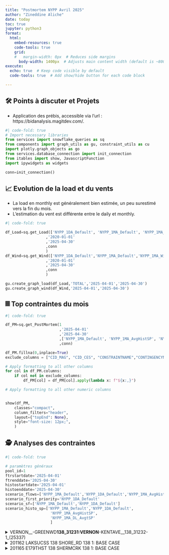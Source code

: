 ```yaml
---
title: "Postmortem NYPP Avril 2025"
author: "Zineddine Aliche"
date: today
toc: true
jupyter: python3
format:
  html:
    embed-resources: true
    code-tools: true
    grid:
    #   margin-width: 0px  # Reduces side margins
      body-width: 1400px  # Adjusts main content width (default is ~800px)
execute:
  echo: true  # Keep code visible by default
  code-tools: true  # Add show/hide button for each code block

---
```


## 🛠️ Points à discuter et Projets

- Application des prébis, accessible via l'url : https://bidanalysis.magitdev.com/.


<!-- Importation des librairies et initalisation de la connection -->
```python
#| code-fold: true
# Import necessary libraries
from services import snowflake_queries as sq
from components import graph_utils as gu, constraint_utils as cu
import plotly.graph_objects as go
from services.database_connection import init_connection
from itables import show, JavascriptFunction
import ipywidgets as widgets

conn=init_connection()
```

## 📈 Evolution de la load et du vents

- La load en monthly est généralement bien estimée, un peu surestimé vers la fin du mois.
- L'estimation du vent est différente entre le daily et monthly.

```python
#| code-fold: true

df_Load=sq.get_Load(['NYPP_1DA_Default', 'NYPP_1MA_Default', 'NYPP_1MA_LoadMin','NYPP_1MA_LoadMax']
                  ,'2020-01-01'
                  ,'2025-04-30'
                  ,conn
                  )
df_Wind=sq.get_Wind(['NYPP_1DA_Default','NYPP_1MA_Default','NYPP_1MA_WindMin','NYPP_1MA_WindMax']
                  ,'2020-01-01'
                  ,'2025-04-30'
                  ,conn
                  )

gu.create_graph_load(df_Load,'TOTAL','2025-04-01','2025-04-30')
gu.create_graph_wind(df_Wind,'2025-04-01','2025-04-30')
```



## 𝄜 Top contraintes du mois

```python
#| code-fold: true

df_PM=sq.get_PostMortem(1
                        ,'2025-04-01'
                        ,'2025-04-30'
                        ,['NYPP_1MA_Default', 'NYPP_1MA_AvgHistSP', 'NYPP_1MA_DL_AvgSP']
                        ,conn)

df_PM.fillna(0,inplace=True)
exclude_columns = ["CID_MAG", "CID_CES", "CONSTRAINTNAME","CONTINGENCYNAME"]

# Apply formatting to all other columns
for col in df_PM.columns:
    if col not in exclude_columns:
        df_PM[col] = df_PM[col].apply(lambda x: f"${x:,}")

# Apply formatting to all other numeric columns


show(df_PM,
    classes="compact",
    column_filters="header", 
    layout={"topEnd": None}, 
    style="font-size: 12px;",
    )
```


## 🕵️ Analyses des contraintes
```python
#| code-fold: true

# paramètres généraux
pool_id=1
ftrstartdate='2025-04-01'
ftrenddate='2025-04-30'
histostartdate='2025-04-01'
histoenddate='2025-04-30'
scenario_flows=['NYPP_1MA_Default','NYPP_1DA_Default','NYPP_1MA_AvgHistSP', 'NYPP_1MA_DL_AvgtSP' ]
scenario_first_priority='NYPP_1DA_Default'
scenario_sf=['NYPP_1MA_Default','NYPP_1DA_Default']
scenario_histo_sp=['NYPP_1MA_Default','NYPP_1DA_Default',
                    'NYPP_1MA_AvgHistSP',
                    'NYPP_1MA_DL_AvgtSP'
                    ]
```

<details>
  <summary> VERNON__-GREENWD__138_31231:VERNON__-KENTAVE__138_31232-1_(25337)</summary>

**Analyse :**

- Contrainte impactée par la load dans NYC et soulagée par la génération dans NYC (notamment les unités Arthur Kill ST‑2 et Pouch) et les loopflows (SF = ‑1 avec le PAR 126418, qui est une substation FRESH KILLS).
- Contrainte avec une limite de 259,5 MW ; les outages 67508 (GOWANUSS 345 KV--> GOWANUSS 138 KV) (du 19 février au 30 avril 2025) et 67509 (GOWANUSN 345 KV--> GOWANUSN 138 KV) (en daily du 22 décembre 2024 au 15 avril 2025, en monthly du 22 décembre 2024 au 3 avril 2025) redirigent un maximum de 60 MW sur la ligne.

```python
# | echo: false

cu.get_all_cstr_data(pool_id,
                      10000190,
                      ftrstartdate,
                      ftrenddate,
                      histostartdate,
                      histoenddate,
                      scenario_flows,
                      scenario_first_priority,
                      scenario_sf,
                      scenario_histo_sp,
                      conn
                      )

```

</details> 

<details>
  <summary>201162   LAKSUCSS 138 SHORE_RD 138 1: BASE CASE</summary>


**Analyse :**

- La MONITORED LINE de la contrainte était en outage du 10 avril au 30 avril (outage manqué en monthly).
-  La contrainte a une limite de 229 MW et l’outage 3509 (LAKSUCSS 138 KV-->SHORE_RD 138 KV) redirige jusqu’à 74 MW ; cet outage a été manqué en monthly.
- Impactée par la load et les loopflows dans LI, et soulagée par la génération NR dans LI ainsi que par les I/E avec Neptune LI‑PJM.


```python
# | echo: false

cu.get_all_cstr_data(pool_id,
                      10001983,
                      ftrstartdate,
                      ftrenddate,
                      histostartdate,
                      histoenddate,
                      scenario_flows,
                      scenario_first_priority,
                      scenario_sf,
                      scenario_histo_sp,
                      conn
                      )

```

</details> 


<details>
  <summary>201165       E179THST 138 SHERMCRK 138 1: BASE CASE  </summary>

**Analyse :**

- La contrainte change de signe entre positif et négatif ; le sens des flows est imposé par le schedule des loopflows.
- Bind généralement dans Dayzer du côté positif ; les outages 67526 (TREMONT 345 KV--> TREMONT 138 KV)(du 15 avril au 22 avril 2025) et 67527 (TREMONT 345 KV--> TREMONT 138 KV) (du 15 avril au 22 avril 2025) redirigent jusqu’à 100 MW sur la ligne.


```python
# | echo: false

cu.get_all_cstr_data(pool_id,
                      10001986,
                      ftrstartdate,
                      ftrenddate,
                      histostartdate,
                      histoenddate,
                      scenario_flows,
                      scenario_first_priority,
                      scenario_sf,
                      scenario_histo_sp,
                      conn
                      )

```

</details> 
